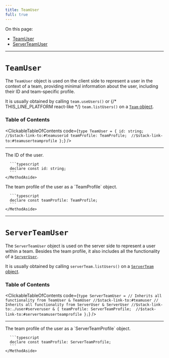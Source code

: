 ```yaml
---
title: TeamUser
full: true
---
```


On this page:
- [TeamUser](#teamuser)
- [ServerTeamUser](#serverteamuser)

---

# `TeamUser`

The `TeamUser` object is used on the client side to represent a user in the context of a team, providing minimal information about the user, including their ID and team-specific profile.

It is usually obtained by calling 
`team.useUsers()` or {/* THIS_LINE_PLATFORM react-like */}
`team.listUsers()` on a [`Team` object](../types/team.mdx#team).

### Table of Contents

<ClickableTableOfContents code={`type TeamUser = {
    id: string;  //$stack-link-to:#teamuserid
    teamProfile: TeamProfile;  //$stack-link-to:#teamuserteamprofile
};`} />

---

<CollapsibleTypesSection type="teamUser" property="id" defaultOpen={false}>
  <MethodLayout>
    <MethodContent>
      The ID of the user.
    </MethodContent>
    <MethodAside title="Type Definition">

      ```typescript
      declare const id: string;
      ```
    </MethodAside>
  </MethodLayout>
</CollapsibleTypesSection>

<CollapsibleTypesSection type="teamUser" property="teamProfile" defaultOpen={false}>
  <MethodLayout>
    <MethodContent>
      The team profile of the user as a `TeamProfile` object.
    </MethodContent>
    <MethodAside title="Type Definition">

      ```typescript
      declare const teamProfile: TeamProfile;
      ```
    </MethodAside>
  </MethodLayout>
</CollapsibleTypesSection>

---

# `ServerTeamUser`

The `ServerTeamUser` object is used on the server side to represent a user within a team. Besides the team profile, it also includes all the functionality of a [`ServerUser`](../types/user.mdx#serveruser).

It is usually obtained by calling `serverTeam.listUsers()` on a [`ServerTeam` object](../types/team.mdx#serverteam).

### Table of Contents

<ClickableTableOfContents code={`type ServerTeamUser =
  // Inherits all functionality from TeamUser
  & TeamUser //$stack-link-to:#teamuser
  // Inherits all functionality from ServerUser
  & ServerUser //$stack-link-to:./user#serveruser
  & {
    teamProfile: ServerTeamProfile;  //$stack-link-to:#serverteamuserteamprofile
  };`} />

---

<CollapsibleTypesSection type="serverTeamUser" property="teamProfile" defaultOpen={false}>
  <MethodLayout>
    <MethodContent>
      The team profile of the user as a `ServerTeamProfile` object.
    </MethodContent>
      <MethodAside title="Type Definition">

      ```typescript
      declare const teamProfile: ServerTeamProfile;
      ```
    </MethodAside>
  </MethodLayout>
</CollapsibleTypesSection>
